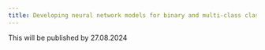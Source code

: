 ```yaml
---
title: Developing neural network models for binary and multi-class classification problems
---
```


This will be published by 27.08.2024